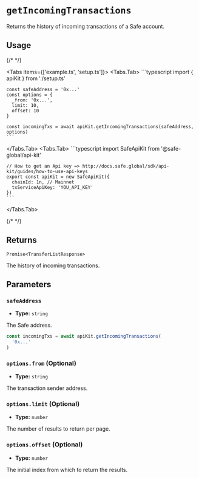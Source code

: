 
# `getIncomingTransactions`

Returns the history of incoming transactions of a Safe account.

## Usage

{/* <!-- vale off --> */}

<Tabs items={['example.ts', 'setup.ts']}>
  <Tabs.Tab>
    ```typescript
    import { apiKit } from './setup.ts'

    const safeAddress = '0x...'
    const options = {
      _from: '0x...',
      limit: 10,
      offset: 10
    }

    const incomingTxs = await apiKit.getIncomingTransactions(safeAddress, options)
    ```
  </Tabs.Tab>
  <Tabs.Tab>
    ```typescript
    import SafeApiKit from '@safe-global/api-kit'

    // How to get an Api key => http://docs.safe.global/sdk/api-kit/guides/how-to-use-api-keys
    export const apiKit = new SafeApiKit({
      chainId: 1n, // Mainnet
      txServiceApiKey: 'YOU_API_KEY'
    })
    ```
  </Tabs.Tab>
</Tabs>

{/* <!-- vale on --> */}

## Returns

`Promise<TransferListResponse>`

The history of incoming transactions.

## Parameters

### `safeAddress`

- **Type:** `string`

The Safe address.

```typescript focus=2
const incomingTxs = await apiKit.getIncomingTransactions(
  '0x...'
)
```

### `options.from` (Optional)

- **Type:** `string`

The transaction sender address.

### `options.limit` (Optional)

- **Type:** `number`

The number of results to return per page.

### `options.offset` (Optional)

- **Type:** `number`

The initial index from which to return the results.